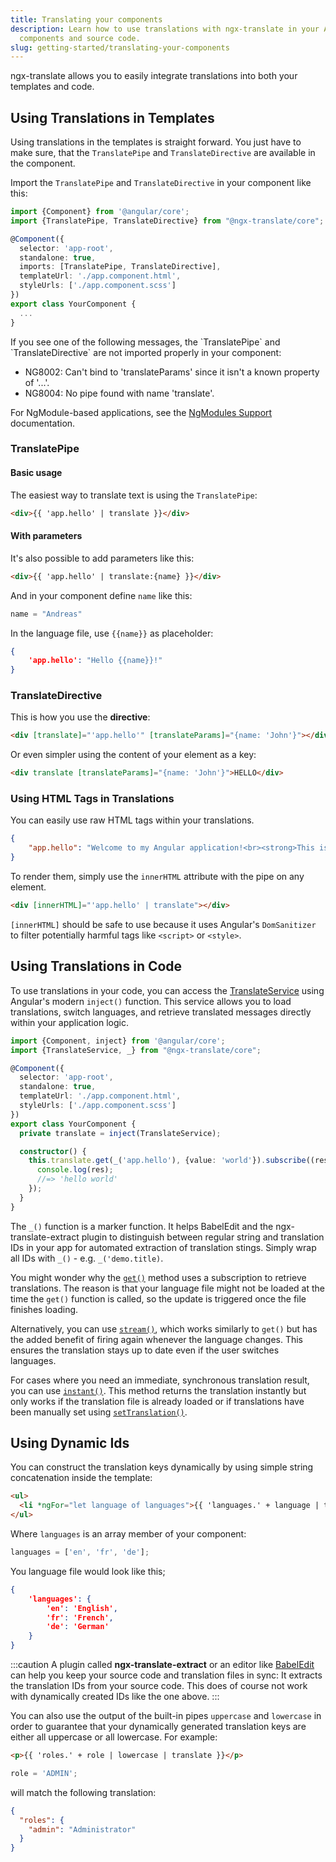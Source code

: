 ```yaml
---
title: Translating your components
description: Learn how to use translations with ngx-translate in your Angular
  components and source code.
slug: getting-started/translating-your-components
---
```



ngx-translate allows you to easily integrate translations into both your templates
and code.


## Using Translations in Templates

Using translations in the templates is straight forward. You just have to make sure, that the
`TranslatePipe` and `TranslateDirective` are available in the component.

Import the `TranslatePipe` and `TranslateDirective` in your component like this:

```ts {2,7} title="your-component.ts"
import {Component} from '@angular/core';
import {TranslatePipe, TranslateDirective} from "@ngx-translate/core";

@Component({
  selector: 'app-root',
  standalone: true,
  imports: [TranslatePipe, TranslateDirective],
  templateUrl: './app.component.html',
  styleUrls: ['./app.component.scss']
})
export class YourComponent {
  ...
}
```

<Aside type="caution" title="Watch out!">
  If you see one of the following messages, the `TranslatePipe` and `TranslateDirective` are not imported properly in your component:

  * NG8002: Can't bind to 'translateParams' since it isn't a known property of '...'.
  * NG8004: No pipe found with name 'translate'.

  For NgModule-based applications, see the [NgModules Support](/reference/ngmodules/) documentation.
</Aside>

### TranslatePipe

#### Basic usage

The easiest way to translate text is using the `TranslatePipe`:

~~~html title=app.template.html
<div>{{ 'app.hello' | translate }}</div>
~~~

#### With parameters

It's also possible to add parameters like this:

~~~html title=app.template.html
<div>{{ 'app.hello' | translate:{name} }}</div>
~~~

And in your component define `name` like this:

~~~ts title=app.component.ts
name = "Andreas"
~~~

In the language file, use `{{name}}` as placeholder:

~~~json title=assets/i18n/en.json
{
    'app.hello': "Hello {{name}}!"
}
~~~

### TranslateDirective

This is how you use the **directive**:

~~~html
<div [translate]="'app.hello'" [translateParams]="{name: 'John'}"></div>
~~~

Or even simpler using the content of your element as a key:

~~~html
<div translate [translateParams]="{name: 'John'}">HELLO</div>
~~~

### Using HTML Tags in Translations

You can easily use raw HTML tags within your translations.

~~~json
{
    "app.hello": "Welcome to my Angular application!<br><strong>This is an amazing app which uses the latest technologies!</strong>"
}
~~~

To render them, simply use the `innerHTML` attribute with the pipe on any element.

~~~html
<div [innerHTML]="'app.hello' | translate"></div>
~~~

`[innerHTML]` should be safe to use because it uses Angular's `DomSanitizer` to filter potentially harmful tags like
`<script>` or `<style>`.


## Using Translations in Code

To use translations in your code, you can access the [TranslateService](/reference/translate-service-api/)
using Angular's modern `inject()` function. This service allows you to load translations, switch languages, and retrieve
translated messages directly within your application logic.

```ts {2,11, 14-17} title="your-component.ts"
import {Component, inject} from '@angular/core';
import {TranslateService, _} from "@ngx-translate/core";

@Component({
  selector: 'app-root',
  standalone: true,
  templateUrl: './app.component.html',
  styleUrls: ['./app.component.scss']
})
export class YourComponent {
  private translate = inject(TranslateService);

  constructor() {
    this.translate.get(_('app.hello'), {value: 'world'}).subscribe((res: string) => {
      console.log(res);
      //=> 'hello world'
    });
  }
}
```

The `_()` function is a marker function. It helps BabelEdit and the ngx-translate-extract
plugin to distinguish between regular string and translation IDs in your app for automated
extraction of translation stings. Simply wrap all IDs with `_()` - e.g. `_('demo.title)`.

You might wonder why the [`get()`](/reference/translate-service-api/#get) method
uses a subscription to retrieve translations. The reason is that your language
file might not be loaded at the time the `get()` function is called, so the
update is triggered once the file finishes loading.

Alternatively, you can use [`stream()`](/reference/translate-service-api/#stream),
which works similarly to `get()` but has the added benefit of firing again
whenever the language changes. This ensures the translation stays up to date
even if the user switches languages.

For cases where you need an immediate, synchronous translation result, you can
use [`instant()`](/reference/translate-service-api/#instant). This method returns
the translation instantly but only works if the translation file is already
loaded or if translations have been manually set using
[`setTranslation()`](/reference/translate-service-api/#settranslation).

## Using Dynamic Ids

You can construct the translation keys dynamically by using simple string concatenation inside the template:

~~~html title=app.template.html
<ul>
  <li *ngFor="let language of languages">{{ 'languages.' + language | translate }}</li>
</ul>
~~~

Where `languages` is an array member of your component:

~~~ts title=app.component.ts
languages = ['en', 'fr', 'de'];
~~~

You language file would look like this;

~~~json title=assets/i18n/en.json
{
    'languages': {
        'en': 'English',
        'fr': 'French',
        'de': 'German'
    }
}
~~~

:::caution
A plugin called **ngx-translate-extract** or an editor like [BabelEdit](https://www.codeandweb.com/babeledit)
can help you keep your source code and translation files in
sync: It extracts the translation IDs from your source code. This does of course not work with
dynamically created IDs like the one above.
:::

You can also use the output of the built-in pipes `uppercase` and `lowercase` in order to guarantee
that your dynamically generated translation keys are either all uppercase or all lowercase. For example:

~~~html
<p>{{ 'roles.' + role | lowercase | translate }}</p>
~~~

~~~ts
role = 'ADMIN';
~~~

will match the following translation:

~~~json
{
  "roles": {
    "admin": "Administrator"
  }
}
~~~
